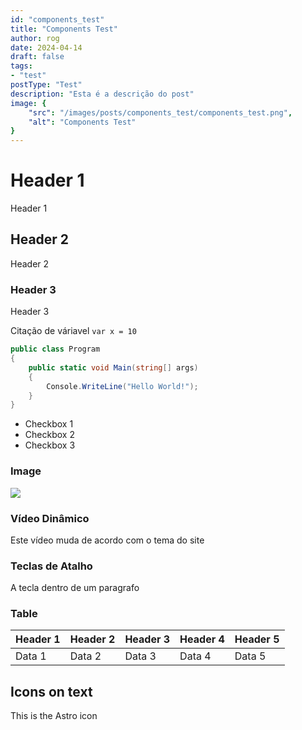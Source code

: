 ```yaml
---
id: "components_test"
title: "Components Test"
author: rog
date: 2024-04-14
draft: false
tags: 
- "test"
postType: "Test"
description: "Esta é a descrição do post"
image: {
    "src": "/images/posts/components_test/components_test.png",
    "alt": "Components Test"
}
---
```


# Header 1
Header 1

## Header 2
Header 2

### Header 3
Header 3

Citação de váriavel `var x = 10`

```cs
public class Program
{
    public static void Main(string[] args)
    {
        Console.WriteLine("Hello World!");
    }
}
```

- Checkbox 1
- Checkbox 2
- Checkbox 3

### Image
![](/images/posts/hello_world.jpg)

### Vídeo Dinâmico
Este vídeo muda de acordo com o tema do site
<DynamicImage src="/images/posts/components_test/components_test_light.gif" srcDark="/images/posts/components_test/components_test_dark.gif"/>

### Teclas de Atalho
<KeyboardKey kbKey="Ctrl" />

A tecla <KeyboardKey kbKey="Ctrl"/> dentro de um paragrafo

### Table
| Header 1 | Header 2 | Header 3 | Header 4 | Header 5 |
|----------|----------|----------|----------|----------|
| Data 1   | Data 2   | Data 3   | Data 4   | Data 5   |

## Icons on text

This is the <BrandIcon brand="astro"/> Astro icon